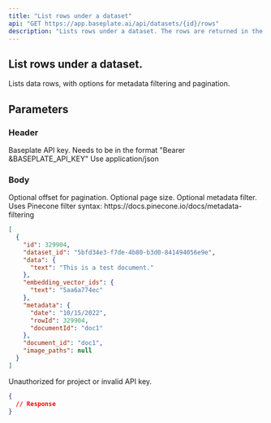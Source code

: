 ```yaml
---
title: "List rows under a dataset"
api: "GET https://app.baseplate.ai/api/datasets/{id}/rows"
description: "Lists rows under a dataset. The rows are returned in the order they were added to the dataset."
---
```


## List rows under a dataset.

Lists data rows, with options for metadata filtering and pagination.

## Parameters

### Header

<ParamField header="Authorization" type="string" required>
  Baseplate API key. Needs to be in the format "Bearer &BASEPLATE_API_KEY"
</ParamField>
<ParamField header="Content-Type" type="string">
  Use application/json
</ParamField>

### Body

<ParamField body="offset" type="number">
  Optional offset for pagination.
</ParamField>
<ParamField body="page_size" type="number">
  Optional page size.
</ParamField>

<ParamField body="filter" type="object">
  Optional metadata filter. Uses Pinecone filter syntax:
  https://docs.pinecone.io/docs/metadata-filtering
</ParamField>

<Tabs>
<Tab title="🟢 200: OK">

```json
[
  {
    "id": 329904,
    "dataset_id": "5bfd34e3-f7de-4b80-b3d0-841494056e9e",
    "data": {
      "text": "This is a test document."
    },
    "embedding_vector_ids": {
      "text": "5aa6a774ec"
    },
    "metadata": {
      "date": "10/15/2022",
      "rowId": 329904,
      "documentId": "doc1"
    },
    "document_id": "doc1",
    "image_paths": null
  }
]
```

</Tab>

<Tab title="🟠 401: Unauthorized">

Unauthorized for project or invalid API key.

```json
{
  // Response
}
```

</Tab>
</Tabs>
